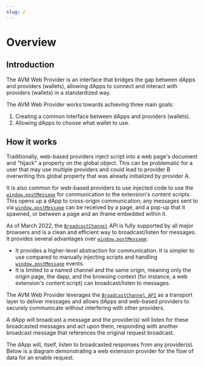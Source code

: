 ```yaml
---
slug: /
---
```


# Overview


<!-- components -->

<!-- images -->

<TOCInline
  maxHeadingLevel={4}
  toc={toc}
/>

## Introduction

The AVM Web Provider is an interface that bridges the gap between dApps and providers (wallets), allowing dApps to connect and interact with providers (wallets) in a standardized way.

The AVM Web Provider works towards achieving three main goals:

1. Creating a common interface between dApps and providers (wallets).
2. Allowing dApps to choose what wallet to use.

## How it works

Traditionally, web-based providers inject script into a web page's document and "hijack" a property on the global object. This can be problematic for a user that may use multiple providers and could lead to provider B overwriting this global property that was already initialized by provider A.

It is also common for web-based providers to use injected code to use the [`window.postMessage`](https://developer.mozilla.org/en-US/docs/Web/API/Window/postMessage) for  communication to the extension's content scripts. This opens up a dApp to cross-origin communication; any messages sent to via [`window.postMessage`](https://developer.mozilla.org/en-US/docs/Web/API/Window/postMessage) can be received by a page, and a pop-up that it spawned, or between a page and an iframe embedded within it.

As of March 2022, the [`BroadcastChannel`](https://developer.mozilla.org/en-US/docs/Web/API/BroadcastChannel) API is fully supported by all major browsers and is a clean and efficient way to broadcast/listen for messages. It provides several advantages over [`window.postMessage`](https://developer.mozilla.org/en-US/docs/Web/API/Window/postMessage):
* It provides a higher-level abstraction for communication. It is simpler to use compared to manually injecting scripts and handling [`window.postMessage`](https://developer.mozilla.org/en-US/docs/Web/API/Window/postMessage) events.
* It is limited to a named channel and the same origin, meaning only the origin page, the dapp, and the browsing context (for instance, a web extension's content script) can broadcast/listen to messages.

The AVM Web Provider leverages the [`BroadcastChannel API`](https://developer.mozilla.org/en-US/docs/Web/API/BroadcastChannel) as a transport layer to deliver messages and allows dApps and web-based providers to securely communicate without interfering with other providers.

A dApp will broadcast a message and the provider(s) will listen for these broadcasted messages and act upon them, responding with another broadcast message that references the original request broadcast.

The dApp will, itself, listen to broadcasted responses from any provider(s). Below is a diagram demonstrating a web extension provider for the flow of data for an enable request.

<CenteredImage
  label="Diagram of a simple message bus using BroadcastChannel API"
  maxWidth="100%"
  src={simpleMessageBusDiagramImage}
/>
